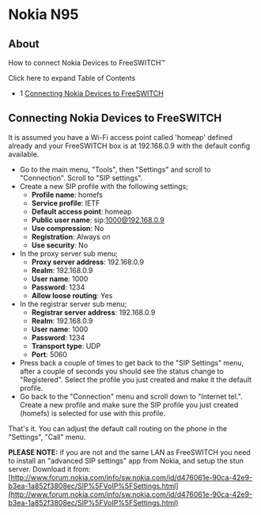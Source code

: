 
# Nokia N95 

 

## About

How to connect Nokia Devices to FreeSWITCH™

  
Click here to expand Table of Contents

* 1 [Connecting Nokia Devices to FreeSWITCH](#connecting-nokia-devices-to-freeswitch)

## Connecting Nokia Devices to FreeSWITCH

It is assumed you have a Wi-Fi access point called 'homeap' defined already and your FreeSWITCH box is at 192.168.0.9 with the default config available.

* Go to the main menu, "Tools", then "Settings" and scroll to "Connection". Scroll to "SIP settings".
* Create a new SIP profile with the following settings;  
   * **Profile name**: homefs  
   * **Service profile**: IETF  
   * **Default access point**: homeap  
   * **Public user name**: sip:1000@192.168.0.9  
   * **Use compression**: No  
   * **Registration**: Always on  
   * **Use security**: No
* In the proxy server sub menu;  
   * **Proxy server address**: 192.168.0.9  
   * **Realm**: 192.168.0.9  
   * **User name**: 1000  
   * **Password**: 1234  
   * **Allow loose routing**: Yes
* In the registrar server sub menu;  
   * **Registrar server address**: 192.168.0.9  
   * **Realm**: 192.168.0.9  
   * **User name**: 1000  
   * **Password**: 1234  
   * **Transport type**: UDP  
   * **Port**: 5060
* Press back a couple of times to get back to the "SIP Settings" menu, after a couple of seconds you should see the status change to "Registered". Select the profile you just created and make it the default profile.
* Go back to the "Connection" menu and scroll down to "Internet tel.". Create a new profile and make sure the SIP profile you just created (homefs) is selected for use with this profile.

That's it. You can adjust the default call routing on the phone in the "Settings", "Call" menu.

**PLEASE NOTE:** if you are not and the same LAN as FreeSWITCH you need to install an "advanced SIP settings" app from Nokia, and setup the stun server. Download it from: [http://www.forum.nokia.com/info/sw.nokia.com/id/d476061e-90ca-42e9-b3ea-1a852f3808ec/SIP%5FVoIP%5FSettings.html](http://www.forum.nokia.com/info/sw.nokia.com/id/d476061e-90ca-42e9-b3ea-1a852f3808ec/SIP%5FVoIP%5FSettings.html)


